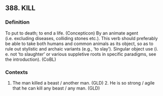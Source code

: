 ## 388. KILL
### Definition
To put to death; to end a life. (Concepticon) By an animate agent (i.e. excluding diseases, colliding stones etc.). This verb should preferably be able to take both humans and common animals as its object, so as to rule out stylistic and archaic variants (e.g., ‘to slay’). Singular object use (i. e. not ‘to slaughter’ or various suppletive roots in specific paradigms, see the introduction). (CoBL)

### Contexts
1. The man killed a beast / another man. (GLD) 2. He is so strong / agile that he can kill any beast / any man. (GLD)

